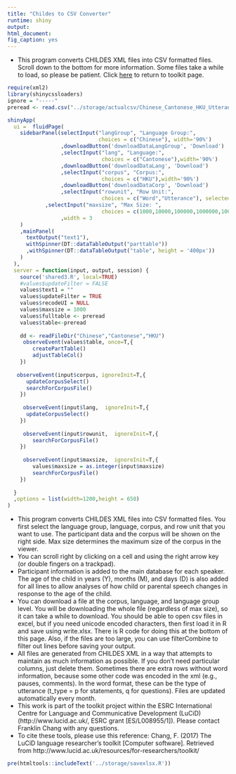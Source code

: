 ```yaml
---
title: "Childes to CSV Converter"
runtime: shiny
output: 
html_document: 
fig_caption: yes
---
```


- This program converts CHILDES XML files into CSV formatted files. Scroll down to the bottom for more information. Some files take a while to load, so please be patient. Click [here](../) to return to toolkit page.

```r
require(xml2)
library(shinycssloaders)
ignore = "-----"
preread <- read.csv("../storage/actualcsv/Chinese_Cantonese_HKU_Utterance.csv",nrows=1000)
```

```r

shinyApp(
  ui =  fluidPage(
    sidebarPanel(selectInput("langGroup", "Language Group:", 
                             choices = c("Chinese"), width='90%')
                 ,downloadButton('downloadDataLangGroup', 'Download')
                 ,selectInput("lang", "Language:", 
                              choices = c("Cantonese"),width='90%')
                 ,downloadButton('downloadDataLang', 'Download')
                 ,selectInput("corpus", "Corpus:", 
                              choices = c("HKU"),width='90%')
                 ,downloadButton('downloadDataCorp', 'Download')
                 ,selectInput("rowunit", "Row Unit:", 
                              choices = c("Word","Utterance"), selected="Utterance",width='90%')
            ,selectInput("maxsize", "Max Size: ", 
                              choices = c(1000,10000,100000,1000000,10000000,1000000000000),width='90%')
                 ,width = 3
    )
    ,mainPanel(
      textOutput("text1"),
      withSpinner(DT::dataTableOutput("parttable"))
      ,withSpinner(DT::dataTableOutput("table", height = '400px'))
    )
  ),
  server = function(input, output, session) {
    source('shared3.R', local=TRUE)
    #values$updateFilter = FALSE
    values$text1 = ""
    values$updateFilter = TRUE
    values$recodeUI = NULL
    values$maxsize = 1000
    values$fulltable <- preread
    values$table<-preread
    
    dd <- readFileDir("Chinese","Cantonese","HKU")
     observeEvent(values$table, once=T,{
        createPartTable()
        adjustTableCol()
    })
   
   observeEvent(input$corpus, ignoreInit=T,{
      updateCorpusSelect()
      searchForCorpusFile()
    })
    
     observeEvent(input$lang,  ignoreInit=T,{
      updateCorpusSelect()
    })
     
     observeEvent(input$rowunit,  ignoreInit=T,{
        searchForCorpusFile()      
    })
     
     observeEvent(input$maxsize,  ignoreInit=T,{
        values$maxsize = as.integer(input$maxsize)
        searchForCorpusFile()     
    })
                                            
  }
  ,options = list(width=1200,height = 650)
)
```

- This program converts CHILDES XML files into CSV formatted files.  You first select the language group, language, corpus, and row unit that you want to use. The participant data and the corpus will be shown on the right side.  Max size determines the maximum size of the corpus in the viewer.
- You can scroll right by clicking on a cell and using the right arrow key (or double fingers on a trackpad).  
- Participant information is added to the main database for each speaker. The age of the child in years (Y), months (M), and days (D) is also added for all lines to allow analyses of how child or parental speech changes in response to the age of the child.
- You can download a file at the corpus, language, and language group level. You will be downloading the whole file (regardless of max size), so it can take a while to download. You should be able to open csv files in excel, but if you need unicode encoded characters, then first load it in R and save using write.xlsx.  There is R code for doing this at the bottom of this page.  Also, if the files are too large, you can use filterCombine to filter out lines before saving your output.
- All files are generated from CHILDES XML in a way that attempts to maintain as much information as possible.  If you don't need particular columns, just delete them.  Sometimes there are extra rows without word information, because some other code was encoded in the xml (e.g., pauses, comments).  In the word format, these can be the type of utterance (t_type = p for statements, q for questions).  Files are updated automatically every month.
- This work is part of the toolkit project within the ESRC International Centre for Language and Communicative Development (LuCiD) (http://www.lucid.ac.uk/, ESRC grant [ES/L008955/1]).  Please contact Franklin Chang with any questions.
- To cite these tools, please use this reference: Chang, F. (2017) The LuCiD language researcher's toolkit [Computer software]. Retrieved from http://www.lucid.ac.uk/resources/for-researchers/toolkit/


```r
pre(htmltools::includeText('../storage/savexlsx.R'))
```
